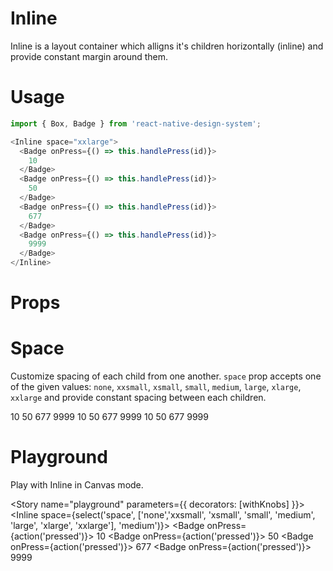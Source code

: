 
<Meta title="Design System|Inline" component={Inline} />

# Inline
Inline is a layout container which alligns it's children horizontally (inline) and provide constant margin around them.

# Usage
```js
import { Box, Badge } from 'react-native-design-system';

<Inline space="xxlarge">
  <Badge onPress={() => this.handlePress(id)}>
    10
  </Badge>
  <Badge onPress={() => this.handlePress(id)}>
    50
  </Badge>
  <Badge onPress={() => this.handlePress(id)}>
    677
  </Badge>
  <Badge onPress={() => this.handlePress(id)}>
    9999
  </Badge>
</Inline>
```

# Props
<Props of={Inline} />

# Space
Customize spacing of each child from one another. `space` prop accepts one of the given values: `none`, `xxsmall`, `xsmall`, `small`, `medium`, `large`, `xlarge`, `xxlarge` and provide constant spacing between each children.

<Preview>
  <Story name="space">
    <Stack>
      <Inline space="none">
        <Badge onPress={action('pressed')}>
          10
        </Badge>
        <Badge onPress={action('pressed')}>
          50
        </Badge>
        <Badge onPress={action('pressed')}>
          677
        </Badge>
        <Badge onPress={action('pressed')}>
          9999
        </Badge>
      </Inline>
      <Inline space="medium">
        <Badge onPress={action('pressed')}>
          10
        </Badge>
        <Badge onPress={action('pressed')}>
          50
        </Badge>
        <Badge onPress={action('pressed')}>
          677
        </Badge>
        <Badge onPress={action('pressed')}>
          9999
        </Badge>
      </Inline>
      <Inline space="xxlarge">
        <Badge onPress={action('pressed')}>
          10
        </Badge>
        <Badge onPress={action('pressed')}>
          50
        </Badge>
        <Badge onPress={action('pressed')}>
          677
        </Badge>
        <Badge onPress={action('pressed')}>
          9999
        </Badge>
      </Inline>
    </Stack>
  </Story>
</Preview>

# Playground
Play with Inline in Canvas mode.

<Story name="playground" parameters={{ decorators: [withKnobs] }}>
 <Inline
  space={select('space', ['none','xxsmall', 'xsmall', 'small', 'medium', 'large', 'xlarge', 'xxlarge'], 'medium')}>
    <Badge onPress={action('pressed')}>
      10
    </Badge>
    <Badge onPress={action('pressed')}>
      50
    </Badge>
    <Badge onPress={action('pressed')}>
      677
    </Badge>
    <Badge onPress={action('pressed')}>
      9999
    </Badge> 
  </Inline>
</Story>